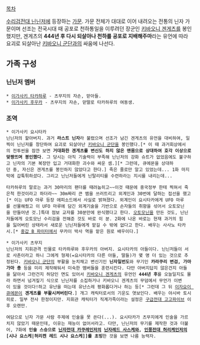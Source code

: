 [[목차]]

[[수리검전대 닌닌저]]에 등장하는 [[가문]]. 가문 전체가 대대로 이어 내려오는 전통의 닌자 가문이며 선조는 전국시대 때 공포로 천하통일을 이루려던 장군인 [[키바오니 겐게츠]]를 봉인했지만, 겐게츠의 '''444년 후 다시 되살아나 천하를 공포로 지배해주마'''라는 유언에 따라 요괴로 되살아난 [[키바오니 군단]]과의 싸움에 나선다.

== 가족 구성 ==
=== 닌닌저 멤버 ===
 * [[이가사키 타카하루]] - 츠무지의 자손, 맏아들.
 * [[이가사키 후우카]] - 츠무지의 자손, 맏딸로 타카하루의 여동생.

=== 조역 ===
 * 이가사키 요시타카
 닌닌저의 할아버지. 과거 '''라스트 닌자'''라 불렸으며 선조가 남긴 겐게츠의 유언을 대비하여, 일찍이 닌닌저를 창단하여 요괴로 되살아난 [[키바오니 군단]]을 봉인했다.[* 이 때 과거회상에서의 전투씬을 잠깐 보면 '''거대화한 겐게츠를 변신도 하지 않은 맨몸으로 상대하여 호각 이상으로 맞짱뜨며 봉인했다'''. 그 당시는 아직 기술력이 부족해 닌닌저의 강화 슈트가 없었음에도 불구하고 닌자의 기본 복장만 입고 거대화한 괴수와 싸운 셈.][* 그런데, 큐에몬을 상대하던 중, 자신은 겐게츠를 봉인하지 않았다고 한다.] 죽은 줄로만 알고 있었는데... 1화 마지막에 갑툭튀하셨다. 그리고 닌닌저들에게 닌탈리티를 수련하라는 지시를 내리는데...

 타카하루의 말로는 과거 30마리의 팬더를 때려눕히고~~이것 때문에 중국정부 한테 찍혀서 죽은척 한것이라고 하더라~~ 30m짜리 큰 뱀을 쓰러트리고 외계인과 30번에 달하는 접선을 했고[* 이는 UFO 마루 등장 에피소드에서 사실로 밝혀졌다. 외계인이 요시타카에게 UFO 마루를 선물해줬고 이 UFO 마루에 담긴 외계기술을 기반으로 손자들의 취향을 섞어서 오토모닌을 만들어낸 것.]특대 점보 교자를 30분만에 완식했다고 한다. [[오토모닌]]을 만든 것도, 닌닌저들에게 오토모닌 수리검을 전해준 것도 바로 이 분. 2화에 나온 바로는 현재 과거의 힘을 잃어버린 상태라서 새로운 닌닌저들에게 맡길 수 밖에 없다고 한다. 배우는 사사노 타카시.[* [[중갑 B 파이터]]에서 무카이 박사 역을 맡은 원로 배우이다.]

 * 이가사키 츠무지
 닌닌저의 지휘관격 인물로 타카하루와 후우카의 아버지. 요시타카의 아들이다. 닌닌저들이 서로 사촌이라고 하니 그에게 형제(=요시타카의 다른 아들, 딸들)가 몇 명 더 있는 것으로 추정된다. [[키바오니 군단]]의 부활을 눈치채고 변신기인 '''닌자일번도'''와 무기인 '''카라쿠리 변검, 가마가마 총''' 등을 미리 제작해둬서 미숙한 멤버들을 훈련시킨다. 다만 아버지답지 않은건지 아들을 닮아서 그런건지 허당인 면도 있어서 [[키바오니 겐게츠]]의 유언인 '''444년 후'''를 오늘일지도 몰라 하면서 넘겨짚기 식으로 닌닌저를 소집하거나 키바오니 겐게츠의 무덤에서 무언가 이변이 있을 것이다!하고 유난을 떠는데 유난스레 평화롭다거나 하는 등[* 그런데 그 뒤 [[이자요이 큐에몬]]이 '''겐게츠를 부활시켜버린다'''.] 개그 캐릭터로서의 기운도 엿보인다. 배우는 야시바 토시히로. 일부 전사 한정이지만. 지휘관 캐릭터가 직계가족이라는 설정은 [[구급전대 고고파이브]] 이후 오랜만.

 여담으로 닌자 가문 사람 주제에 인술을 못 쓴다(...). 요시타카가 츠무지에게 인술을 가르치지 않았기 때문인데, 이유는 재능이 없어서라고. 다만, 닌닌저의 무기를 제작한 것과 더불어, 7화에 '''인술 스승으로 [[닌자전대 카쿠레인저]]의 [[사스케(닌자전대 카쿠레인저)|닌자레드 사스케]]와, [[인풍전대 허리케인저]]의 [시나 요스케|허리켄 레드 시나 요스케]]를 초빙'''한 것을 보면 나름 능력자.

